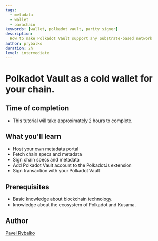 ```yaml
---
tags:
  - metadata
  - wallet
  - parachain
keywords: [wallet, polkadot vault, parity signer]
description:
  How to make Polkadot Vault support any Substrate-based network
author: prybalko
duration: 2h
level: intermediate
---
```


# Polkadot Vault as a cold wallet for your chain.

## Time of completion

- This tutorial will take approximately 2 hours to complete.

## What you'll learn

- Host your own metadata portal
- Fetch chain specs and metadata
- Sign chain specs and metadata
- Add Polkadot Vault account to the PolkadotJs extension
- Sign transaction with your Polkadot Vault

## Prerequisites

- Basic knowledge about blockchain technology.
- knowledge about the ecosystem of Polkadot and Kusama.

## Author

[Pavel Rybalko](https://github.com/prybalko)
